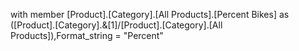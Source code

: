 with member [Product].[Category].[All Products].[Percent Bikes] as
([Product].[Category].&[1]/[Product].[Category].[All Products]),Format_string = "Percent"